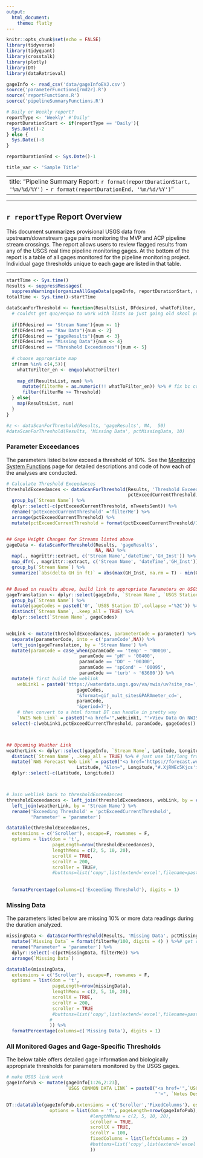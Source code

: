 ```yaml
---
output: 
  html_document:
    theme: flatly
---
```


```r
knitr::opts_chunk$set(echo = FALSE)
library(tidyverse)
library(tidyquant)
library(crosstalk)
library(plotly)
library(DT)
library(dataRetrieval)

gageInfo <- read_csv('data/gageInfoEVJ.csv')
source('parameterFunctions[rmd2r].R')
source('reportFunctions.R')
source('pipelineSummaryFunctions.R')

# Daily or Weekly report?
reportType <- 'Weekly' #'Daily' 
reportDurationStart <- if(reportType == 'Daily'){
  Sys.Date()-2
} else {
  Sys.Date()-8
}

reportDurationEnd <- Sys.Date()-1

```

```r
title_var <- 'Sample Title'
```

---
title: "Pipeline Summary Report: `r format(reportDurationStart, '%m/%d/%Y')` - `r format(reportDurationEnd, '%m/%d/%Y')`"
---

***

## `r reportType` Report Overview

This document summarizes provisional USGS data from upstream/downstream gage pairs monitoring the MVP and ACP pipeline stream crossings. The report allows users to review flagged results from any of the USGS real time pipeline monitoring gages. At the bottom of the report is a table of all gages monitored for the pipeline monitoring project. Individual gage thresholds unique to each gage are listed in that table.

***




```r
startTime <- Sys.time()
Results <- suppressMessages(
  suppressWarnings(organizeAllGageData(gageInfo, reportDurationStart, reportDurationEnd)))
totalTime <- Sys.time()-startTime
```



```r
dataScanForThreshold <- function(ResultsList, DFdesired, whatToFilter, Threshold){
  # couldnt get quo/enquo to work with lists so just going old skool purrrr
  
  if(DFdesired == 'Stream Name'){num <- 1}
  if(DFdesired == "Raw Data"){num <- 2}
  if(DFdesired == "gageResults"){num <- 3}
  if(DFdesired == "Missing Data"){num <- 4}
  if(DFdesired == "Threshold Exceedances"){num <- 5}
  
  # choose appropriate map
  if(num %in% c(4,5)){
    whatToFilter_en <- enquo(whatToFilter)
    
    map_df(ResultsList, num) %>%
      mutate(filterMe = as.numeric(!! whatToFilter_en)) %>% # fix bc comes in character
      filter(filterMe >= Threshold)
  } else{
    map(ResultsList, num) 
  }
}

#z <- dataScanForThreshold(Results, 'gageResults', NA,  50) 
#dataScanForThreshold(Results, 'Missing Data', pctMissingData, 10) 

```

### Parameter Exceedances 

The parameters listed below exceed a threshold of 10%. See the [Monitoring System Functions](http://deq-rstudio-prod.cov.virginia.gov:3939/PipelineMonitoringFunctions/parameterFunctions.html) page for detailed descriptions and code of how each of the analyses are conducted.

```r
# Calculate Threshold Exceedances
thresholdExceedances <- dataScanForThreshold(Results, 'Threshold Exceedances', 
                                             pctExceedCurrentThreshold, 10) %>%
  group_by(`Stream Name`) %>%
  dplyr::select(-c(pctExceedCurrentThreshold, nTweetsSent)) %>%
  rename('pctExceedCurrentThreshold' ='filterMe') %>%
  arrange(pctExceedCurrentThreshold) %>%
  mutate(pctExceedCurrentThreshold = format(pctExceedCurrentThreshold/100, digits = 4) )# get ready for DT


## Gage Height Changes for Streams listed above
gageData <- dataScanForThreshold(Results, 'gageResults', 
                                 NA, NA) %>%
  map(., magrittr::extract, c('Stream Name','dateTime','GH_Inst')) %>%
  map_dfr(., magrittr::extract, c('Stream Name', 'dateTime','GH_Inst')) %>%
  group_by(`Stream Name`) %>%
  summarize(`abs(delta GH in ft)` = abs(max(GH_Inst, na.rm = T) - min(GH_Inst, na.rm = T))) 


## Based on results above, build link to appropriate Parameters on USGS
gageTranslation <- dplyr::select(gageInfo, `Stream Name`, `USGS Station ID`) %>%
  group_by(`Stream Name`) %>%
  mutate(gageCodes = paste0('0', `USGS Station ID`,collapse ='%2C')) %>%
  distinct(`Stream Name`, .keep_all = TRUE) %>%
  dplyr::select(`Stream Name`, gageCodes)
  

webLink <- mutate(thresholdExceedances, parameterCode = parameter) %>% # duplicate column for joining later
  separate(parameterCode, into = c('paramCode',NA)) %>%
  left_join(gageTranslation, by = 'Stream Name') %>%
  mutate(paramCode = case_when(paramCode == 'temp' ~ '00010', 
                           paramCode == 'pH' ~ '00400', 
                           paramCode == 'DO' ~ '00300',
                           paramCode == 'spCond' ~ '00095', 
                           paramCode == 'turb' ~ '63680')) %>%
  mutate(# first build the weblink
    webLink1 = paste0('https://waterdata.usgs.gov/va/nwis/uv?site_no=',
                          gageCodes,
                          '&format=gif_mult_sites&PARAmeter_cd=',
                          paramCode,
                          '&period=7'),
    # then convert to a html format DT can handle in pretty way
    `NWIS Web Link` = paste0("<a href='",webLink1, "'>View Data On NWIS</a>")) %>%
  select(-c(webLink1,pctExceedCurrentThreshold, paramCode, gageCodes))



## Upcoming Weather Link
weatherLink <- dplyr::select(gageInfo, `Stream Name`, Latitude, Longitude) %>%
  distinct(`Stream Name`, .keep_all = TRUE) %>% # just use lat/long from one gage
  mutate(`NWS Forecast Web Link` = paste0("<a href='https://forecast.weather.gov/MapClick.php?lat=",
                          Latitude, "&lon=", Longitude,"#.XjRWEc5Kjcs'>NWS 7-day Forecast</a>")) %>%
  dplyr::select(-c(Latitude, Longitude))



# Join weblink back to thresholdExceedances
thresholdExceedances <- left_join(thresholdExceedances, webLink, by = c('Stream Name', 'parameter')) %>%
  left_join(weatherLink, by = 'Stream Name') %>%
  rename('Exceeding Threshold' = 'pctExceedCurrentThreshold',
         'Parameter' = 'parameter')

```




```r
datatable(thresholdExceedances,
  extensions = c('Scroller'), escape=F, rownames = F,
  options = list(dom = 't',
                 pageLength=nrow(thresholdExceedances), 
                 lengthMenu = c(2, 5, 10, 20),
                 scrollX = TRUE,
                 scrollY = 200,
                 scroller = TRUE#,
                 #buttons=list('copy',list(extend='excel',filename=paste0(format(Sys.Date(),'%m-%d-%Y'),
                                                                         #'_thresholdExceedances'))
                                                                         )) %>%
  formatPercentage(columns=c('Exceeding Threshold'), digits = 1)

```




### Missing Data

The parameters listed below are missing 10% or more data readings during the duration analyzed.

```r
missingData <- dataScanForThreshold(Results, 'Missing Data', pctMissingData, 10) %>%
  mutate(`Missing Data` = format(filterMe/100, digits = 4) ) %>%# get ready for DT
  rename("Parameter" = 'parameter') %>% 
  dplyr::select(-c(pctMissingData, filterMe)) %>%
  arrange(`Missing Data`)

datatable(missingData,
  extensions = c('Scroller'), escape=F, rownames = F,
  options = list(dom = 't',
                 pageLength=nrow(missingData), 
                 lengthMenu = c(2, 5, 10, 20),
                 scrollX = TRUE,
                 scrollY = 200,
                 scroller = TRUE
                 #buttons=list('copy',list(extend='excel',filename=paste0(format(Sys.Date(),'%m-%d-%Y'),
                #                                                         '_missingData')))
                )) %>%
  formatPercentage(columns=c('Missing Data'), digits = 1)

```


### All Monitored Gages and Gage-Specific Thresholds

The below table offers detailed gage information and biologically appropriate thresholds for parameters monitored by the USGS gages.

```r
# make USGS link work
gageInfoPub <- mutate(gageInfo[1:26,2:23],
                      `USGS CONMON DATA LINK` = paste0("<a href='",`USGS CONMON DATA LINK`,
                                                       "'>", `Notes Description`," Gage Overview</a>"))

DT::datatable(gageInfoPub,extensions = c('Scroller','FixedColumns'), escape=F, rownames = F,
                options = list(dom = 't', pageLength=nrow(gageInfoPub), 
                               #lengthMenu = c(2, 5, 10, 20),
                               scroller = TRUE,
                               scrollX = TRUE,
                               scrollY = 100,
                               fixedColumns = list(leftColumns = 2)
                               #buttons=list('copy',list(extend='excel',filename='PipelineGageInfo'))
                               ))
```

